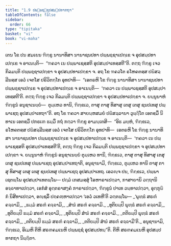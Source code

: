 ```yaml
---
title: "1.9 ປພ຺ພຊ຺ຊູປສມ຺ປທາກຖາ"
tableOfContents: false
sidebar:
  order: 66
type: "tipitaka"
basket: "vi"
book: "vi-maha"
---
```



<DynamicBreadcrumb />

<Division number="34" book="vi-maha">

<Paragraph number="139" book="vi-maha">
ເຕນ ໂຂ ປນ ສມເຍນ ຠິກ຺ຂູ ນານາທິສາ ນານາຊນປທາ ປພ຺ພຊ຺ຊາເປກ຺ເຂ ຈ ອຸປສມ຺ປທາເປກ຺ເຂ ຈ ອາເນນ຺ຕິ—  “ຠຄວາ ເນ ປພ຺ພາເຊສ຺ສຕິ ອຸປສມ຺ປາເທສ຺ສຕີ”ຕິ. ຕຕ຺ຖ ຠິກ຺ຂູ ເຈວ ກິລມນ຺ຕິ ປພ຺ພຊ຺ຊາເປກ຺ຂາ ຈ ອຸປສມ຺ປທາເປກ຺ຂາ ຈ. ອຖ ໂຂ ຠຄວໂຕ ຣໂຫຄຕສ຺ສ ປຏິສລ຺ລີນສ຺ສ ເອວໍ ເຈຕໂສ ປຣິວິຕກ຺ໂກ ອຸທປາທິ—  “ເອຕຣຫິ ໂຂ ຠິກ຺ຂູ ນານາທິສາ ນານາຊນປທາ ປພ຺ພຊ຺ຊາເປກ຺ເຂ ຈ ອຸປສມ຺ປທາເປກ຺ເຂ ຈ ອາເນນ຺ຕິ—  ‘ຠຄວາ ເນ ປພ຺ພາເຊສ຺ສຕິ ອຸປສມ຺ປາເທສ຺ສຕີ’ຕິ. ຕຕ຺ຖ ຠິກ຺ຂູ ເຈວ ກິລມນ຺ຕິ ປພ຺ພຊ຺ຊາເປກ຺ຂາ ຈ ອຸປສມ຺ປທາເປກ຺ຂາ ຈ. ຍນ຺ນູນາຫໍ ຠິກ຺ຂູນໍ ອນຸຊາເນຍ຺ຍໍ—  ຕຸມ຺ເຫວ ທານິ, ຠິກ຺ຂເວ, ຕາສຸ ຕາສຸ ທິສາສຸ ເຕສຸ ເຕສຸ ຊນປເທສຸ ປພ຺ພາເຊຖ ອຸປສມ຺ປາເທຖາ”ຕິ.
</Paragraph>

<Paragraph number="140" book="vi-maha">
ອຖ ໂຂ ຠຄວາ ສາຍນ຺ຫສມຍໍ ປຏິສລ຺ລານາ ວຸຏ຺ຐິໂຕ ເອຕສ຺ມິໍ ນິທາເນ ເອຕສ຺ມິໍ ປກຣເຓ ຘມ຺ມິໍ ກຖໍ ກຕ຺ວາ ຠິກ຺ຂູ ອາມນ຺ເຕສິ—  “ອິຘ ມຍ຺ຫໍ, ຠິກ຺ຂເວ, ຣໂຫຄຕສ຺ສ ປຏິສລ຺ລີນສ຺ສ ເອວໍ ເຈຕໂສ ປຣິວິຕກ຺ໂກ ອຸທປາທິ—  ເອຕຣຫິ ໂຂ ຠິກ຺ຂູ ນານາທິສາ ນານາຊນປທາ ປພ຺ພຊ຺ຊາເປກ຺ເຂ ຈ ອຸປສມ຺ປທາເປກ຺ເຂ ຈ ອາເນນ຺ຕິ—  ‘ຠຄວາ ເນ ປພ຺ພາເຊສ຺ສຕິ ອຸປສມ຺ປາເທສ຺ສຕີ’ຕິ, ຕຕ຺ຖ ຠິກ຺ຂູ ເຈວ ກິລມນ຺ຕິ ປພ຺ພຊ຺ຊາເປກ຺ຂາ ຈ ອຸປສມ຺ປທາເປກ຺ຂາ ຈ. ຍນ຺ນູນາຫໍ ຠິກ຺ຂູນໍ ອນຸຊາເນຍ຺ຍໍ ຕຸມ຺ເຫວ ທານິ, ຠິກ຺ຂເວ, ຕາສຸ ຕາສຸ ທິສາສຸ ເຕສຸ ເຕສຸ ຊນປເທສຸ ປພ຺ພາເຊຖ ອຸປສມ຺ປາເທຖາຕິ, ອນຸຊານາມິ, ຠິກ຺ຂເວ, ຕຸມ຺ເຫວ ທານິ ຕາສຸ ຕາສຸ ທິສາສຸ ເຕສຸ ເຕສຸ ຊນປເທສຸ ປພ຺ພາເຊຖ ອຸປສມ຺ປາເທຖ. ເອວຎ຺ຈ ປນ, ຠິກ຺ຂເວ, ປພ຺ພາເຊຕພ຺ໂພ ອຸປສມ຺ປາເທຕພ຺ໂພ—
</Paragraph>

<Paragraph number="141" book="vi-maha">
ປຐມໍ ເກສມສ຺ສຸໍ ໂອຫາຣາເປຕ຺ວາ, ກາສາຍານິ ວຕ຺ຖານິ ອຈ຺ຉາທາເປຕ຺ວາ, ເອກໍສໍ ອຸຕ຺ຕຣາສງ຺ຄໍ ກາຣາເປຕ຺ວາ, ຠິກ຺ຂູນໍ ປາເທ ວນ຺ທາເປຕ຺ວາ, ອຸກ຺ກຸຏິກໍ ນິສີທາເປຕ຺ວາ, ອຎ຺ຊລິໍ ປຄ຺ຄຓ຺ຫາເປຕ຺ວາ ‘ເອວໍ ວເທຫີ’ຕິ ວຕ຺ຕພ຺ໂພ—
</Paragraph>

<Paragraph number="142" type="verses" book="vi-maha">
_‘ພຸທ຺ຘໍ ສຣຓໍ ຄຈ຺ຉາມິ,_  
_ຘມ຺ມໍ ສຣຓໍ ຄຈ຺ຉາມິ,_  
_ສໍຆໍ ສຣຓໍ ຄຈ຺ຉາມິ._  

</Paragraph>

<Paragraph number="143" type="verses" book="vi-maha">
_ທຸຕິຍມ຺ປິ ພຸທ຺ຘໍ ສຣຓໍ ຄຈ຺ຉາມິ,_  
_ທຸຕິຍມ຺ປິ ຘມ຺ມໍ ສຣຓໍ ຄຈ຺ຉາມິ,_  
_ທຸຕິຍມ຺ປິ ສໍຆໍ ສຣຓໍ ຄຈ຺ຉາມິ._  

</Paragraph>

<Paragraph number="144" type="verses" book="vi-maha">
_ຕຕິຍມ຺ປິ ພຸທ຺ຘໍ ສຣຓໍ ຄຈ຺ຉາມິ,_  
_ຕຕິຍມ຺ປິ ຘມ຺ມໍ ສຣຓໍ ຄຈ຺ຉາມິ,_  
_ຕຕິຍມ຺ປິ ສໍຆໍ ສຣຓໍ ຄຈ຺ຉາມີ’ຕິ._  

</Paragraph>

<Paragraph number="145" book="vi-maha">
ອນຸຊານາມິ, ຠິກ຺ຂເວ, ອິເມຫິ ຕີຫິ ສຣຓຄມເນຫິ ປພ຺ພຊ຺ຊໍ ອຸປສມ຺ປທນ຺”ຕິ.

</Paragraph>
</Division>

<Paragraph number="146" type="center" book="vi-maha">
ຕີຫິ ສຣຓຄມເນຫິ ອຸປສມ຺ປທາກຖາ ນິຏ຺ຐິຕາ.
</Paragraph>